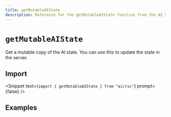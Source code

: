 ```yaml
---
title: getMutableAIState
description: Reference for the getMutableAIState function from the AI SDK RSC
---
```


# `getMutableAIState`

Get a mutable copy of the AI state. You can use this to update the state in the server.

## Import

<Snippet text={`import { getMutableAIState } from "ai/rsc"`} prompt={false} />

<ReferenceTable packageName="rsc" functionName="getMutableAIState" />

## Examples

<ExamplesList packageName="rsc" functionName="getMutableAIState" />
